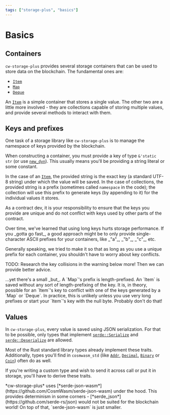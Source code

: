```yaml
---
tags: ["storage-plus", "basics"]
---
```



# Basics

## Containers

`cw-storage-plus` provides several storage containers that can be used to store data on the
blockchain. The fundamental ones are:

- [`Item`](containers/item)
- [`Map`](containers/map)
- [`Deque`](containers/deque)

An [`Item`](containers/item) is a simple container that stores a single value. The other two are a
little more involved - they are collections capable of storing multiple values, and provide several
methods to interact with them.

## Keys and prefixes

One task of a storage library like `cw-storage-plus` is to manage the namespace of keys provided by
the blockchain.

When constructing a container, you must provide a key of type `&'static str` (or use
[`new_dyn`](https://docs.rs/cw-storage-plus/latest/cw_storage_plus/struct.Item.html#method.new_dyn)).
This usually means you'll be providing a string literal or some constant.

In the case of an [`Item`](containers/item), the provided string is the exact key (a standard UTF-8
string) under which the value will be saved. In the case of collections, the provided string is a
prefix (sometimes called `namespace` in the code); the collection will use this prefix to generate
keys (by appending to it) for the individual values it stores.

As a contract dev, it is your responsibility to ensure that the keys you provide are unique and do
not conflict with keys used by other parts of the contract.

<Callout>
  Over time, we've learned that using long keys hurts storage performance. If you _gotta go fast_, a
  good approach might be to only provide single-character ASCII prefixes for your containers, like
  _"a"_, _"b"_, _"c"_, etc.
</Callout>

Generally speaking, we tried to make it so that as long as you use a unique prefix for each
container, you shouldn't have to worry about key conflicts.

TODO: Research the key collisions in the warning below more! Then we can provide better advice.

<Callout type="warning">
  ...yet there's a small _but_. A `Map`'s prefix is length-prefixed. An `Item` is saved without any
  sort of length-prefixing of the key. It is, in theory, possible for an `Item`'s key to conflict
  with one of the keys generated by a `Map` or `Deque`. In practice, this is unlikely unless you use
  very long prefixes or start your `Item`'s key with the null byte. Probably don't do that!
</Callout>

## Values

In `cw-storage-plus`, every value is saved using JSON serialization. For that to be possible, only
types that implement [`serde::Serialize`](https://docs.rs/serde/1.0.201/serde/trait.Serialize.html)
and [`serde::Deserialize`](https://docs.rs/serde/1.0.201/serde/trait.Deserialize.html) are allowed.

Most of the Rust standard library types already implement these traits. Additionally, types you'll
find in `cosmwasm_std` (like
[`Addr`](https://docs.rs/cosmwasm-std/2.0.3/cosmwasm_std/struct.Addr.html),
[`Decimal`](https://docs.rs/cosmwasm-std/2.0.3/cosmwasm_std/struct.Decimal.html),
[`Binary`](https://docs.rs/cosmwasm-std/2.0.3/cosmwasm_std/struct.Binary.html) or
[`Coin`](https://docs.rs/cosmwasm-std/2.0.3/cosmwasm_std/struct.Coin.html)) often do as well.

If you're writing a custom type and wish to send it across call or put it in storage, you'll have to
derive these traits.

<Callout>
  *cw-storage-plus* uses [*serde-json-wasm*](https://github.com/CosmWasm/serde-json-wasm) under the
  hood. This provides determinism in some corners - [*serde_json*](https://github.com/serde-rs/json)
  would not be suited for the blockchain world! On top of that, `serde-json-wasm` is just smaller.
</Callout>
